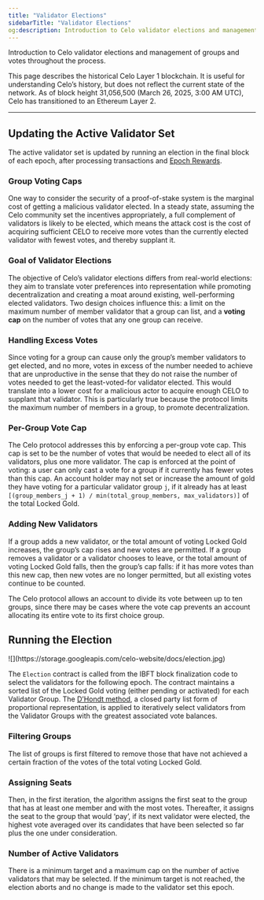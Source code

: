 ```yaml
---
title: "Validator Elections"
sidebarTitle: "Validator Elections"
og:description: Introduction to Celo validator elections and management of groups and votes throughout the process.
---
```


Introduction to Celo validator elections and management of groups and votes throughout the process.

<Warning>
This page describes the historical Celo Layer 1 blockchain. It is useful for understanding Celo’s history, but does not reflect the current state of the network. As of block height 31,056,500 (March 26, 2025, 3:00 AM UTC), Celo has transitioned to an Ethereum Layer 2.
</Warning>

---

## Updating the Active Validator Set

The active validator set is updated by running an election in the final block of each epoch, after processing transactions and [Epoch Rewards](/legacy/protocol/pos/epoch-rewards).

### Group Voting Caps

One way to consider the security of a proof-of-stake system is the marginal cost of getting a malicious validator elected. In a steady state, assuming the Celo community set the incentives appropriately, a full complement of validators is likely to be elected, which means the attack cost is the cost of acquiring sufficient CELO to receive more votes than the currently elected validator with fewest votes, and thereby supplant it.

### Goal of Validator Elections

The objective of Celo’s validator elections differs from real-world elections: they aim to translate voter preferences into representation while promoting decentralization and creating a moat around existing, well-performing elected validators. Two design choices influence this: a limit on the maximum number of member validator that a group can list, and a **voting cap** on the number of votes that any one group can receive.

### Handling Excess Votes

Since voting for a group can cause only the group’s member validators to get elected, and no more, votes in excess of the number needed to achieve that are unproductive in the sense that they do not raise the number of votes needed to get the least-voted-for validator elected. This would translate into a lower cost for a malicious actor to acquire enough CELO to supplant that validator. This is particularly true because the protocol limits the maximum number of members in a group, to promote decentralization.

### Per-Group Vote Cap

The Celo protocol addresses this by enforcing a per-group vote cap. This cap is set to be the number of votes that would be needed to elect all of its validators, plus one more validator. The cap is enforced at the point of voting: a user can only cast a vote for a group if it currently has fewer votes than this cap. An account holder may not set or increase the amount of gold they have voting for a particular validator group `j`, if it already has at least `[(group_members_j + 1) / min(total_group_members, max_validators)]` of the total Locked Gold.

### Adding New Validators

If a group adds a new validator, or the total amount of voting Locked Gold increases, the group’s cap rises and new votes are permitted. If a group removes a validator or a validator chooses to leave, or the total amount of voting Locked Gold falls, then the group’s cap falls: if it has more votes than this new cap, then new votes are no longer permitted, but all existing votes continue to be counted.

The Celo protocol allows an account to divide its vote between up to ten groups, since there may be cases where the vote cap prevents an account allocating its entire vote to its first choice group.

## Running the Election

<Frame>
![](https://storage.googleapis.com/celo-website/docs/election.jpg)
</Frame>

The `Election` contract is called from the IBFT block finalization code to select the validators for the following epoch. The contract maintains a sorted list of the Locked Gold voting (either pending or activated) for each Validator Group. The [D’Hondt method](https://wikipedia.org/wiki/D'Hondt_method), a closed party list form of proportional representation, is applied to iteratively select validators from the Validator Groups with the greatest associated vote balances.

### Filtering Groups

The list of groups is first filtered to remove those that have not achieved a certain fraction of the votes of the total voting Locked Gold.

### Assigning Seats

Then, in the first iteration, the algorithm assigns the first seat to the group that has at least one member and with the most votes. Thereafter, it assigns the seat to the group that would ‘pay’, if its next validator were elected, the highest vote averaged over its candidates that have been selected so far plus the one under consideration.

### Number of Active Validators

There is a minimum target and a maximum cap on the number of active validators that may be selected. If the minimum target is not reached, the election aborts and no change is made to the validator set this epoch.
